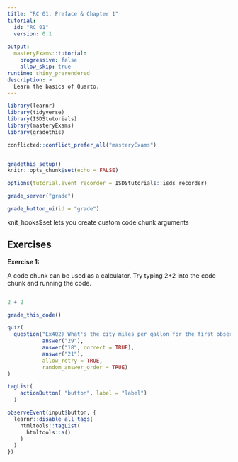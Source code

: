```yaml
---
title: "RC 01: Preface & Chapter 1"
tutorial:
  id: "RC_01"
  version: 0.1
  
output:
  masteryExams::tutorial:
    progressive: false
    allow_skip: true
runtime: shiny_prerendered
description: >
  Learn the basics of Quarto.
---
```


```r
library(learnr)
library(tidyverse)
library(ISDStutorials)
library(masteryExams)
library(gradethis)

conflicted::conflict_prefer_all("masteryExams")


gradethis_setup()
knitr::opts_chunk$set(echo = FALSE)

options(tutorial.event_recorder = ISDStutorials::isds_recorder)
```


```r

grade_server("grade")
```

```r
grade_button_ui(id = "grade")
```

<!-- Will need this to handle a random seed. -->
<!-- ```{r context="server-start"} -->
<!-- event_register_handler("section_viewed", -->
<!--   function(session, event, data) { -->
<!--     one_time( -->
<!--       session, -->
<!--       cond = data$sectionId == "section-exercise-with-hint", -->
<!--       expr = { message("Seeing ", data$sectionId, " for the first time.") } -->
<!--     ) -->
<!--   } -->
<!-- ) -->
<!-- ``` -->

knit_hooks$set lets you create custom code chunk arguments

## Exercises

**Exercise 1:**

A code chunk can be used as a calculator. Try typing 2+2 into the code chunk and running the code.

```r

```

```r
2 + 2
```

```r
grade_this_code()
```

```r

quiz(
  question("Ex4Q2) What's the city miles per gallon for the first observation in the mpg dataframe?",
           answer("29"),
           answer("18", correct = TRUE),
           answer("21"),
           allow_retry = TRUE,
           random_answer_order = TRUE) 
)
```


```r
tagList(
    actionButton( "button", label = "label")
  )
```

```r
observeEvent(input$button, {
  learnr::disable_all_tags(
    htmltools::tagList(
      htmltools::a()
    )
  )
})
```

